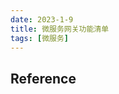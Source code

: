 ```yaml
---
date: 2023-1-9
title: 微服务网关功能清单
tags: [微服务]
---
```


## Reference

[](https://help.aliyun.com/document_detail/466254.html?spm=a2c4g.11186623.0.0.78d53d96ZsFRlc)
